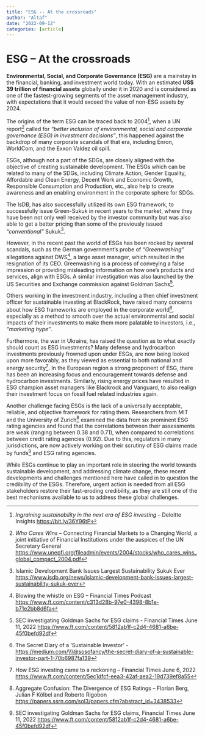```yaml
---
title: "ESG -- At the crossroads"
author: "Altaf"
date: "2022-09-12"
categories: [article]
---
```


# ESG -- At the crossroads

**Environmental, Social, and Corporate Governance (ESG)** are a mainstay in the financial, banking, and investment world today. With an estimated **US\$ 39 trillion of financial assets** globally under it in 2020 and is considered as one of the fastest-growing segments of the asset management industry, with expectations that it would exceed the value of non-ESG assets by 2024.

The origins of the term ESG can be traced back to 2004[^1], when a UN report[^2] called for *"better inclusion of environmental, social and corporate governance (ESG) in investment decisions"*, this happened against the backdrop of many corporate scandals of that era, including Enron, WorldCom, and the Exxon Valdez oil spill.

[^1]: *Ingraining sustainability in the next era of ESG investing* -- Deloitte Insights <https://bit.ly/36Y96tP>

[^2]: *Who Cares Wins* -- Connecting Financial Markets to a Changing World, a joint initiative of Financial Institutions under the auspices of the UN Secretary General <https://www.unepfi.org/fileadmin/events/2004/stocks/who_cares_wins_global_compact_2004.pdf>

ESGs, although not a part of the SDGs, are closely aligned with the objective of creating sustainable development. The ESGs which can be related to many of the SDGs, including Climate Action, Gender Equality, Affordable and Clean Energy, Decent Work and Economic Growth, Responsible Consumption and Production, etc., also help to create awareness and an enabling environment in the corporate sphere for SDGs.

The IsDB, has also successfully utilized its own ESG framework, to successfully issue Green-Sukuk in recent years to the market, where they have been not only well received by the investor community but was also able to get a better pricing than some of the previously issued *"conventional"* Sukuk[^3].

[^3]: Islamic Development Bank Issues Largest Sustainability Sukuk Ever <https://www.isdb.org/news/islamic-development-bank-issues-largest-sustainability-sukuk-ever>

However, in the recent past the world of ESGs has been rocked by several scandals, such as the German government's probe of *"Greenwashing"* allegations against DWS[^4], a large asset manager, which resulted in the resignation of its CEO. Greenwashing is a process of conveying a false impression or providing misleading information on how one's products and services, align with ESGs. A similar investigation was also launched by the US Securities and Exchange commission against Goldman Sachs[^5].

[^4]: Blowing the whistle on ESG -- Financial Times Podcast <https://www.ft.com/content/c313d28b-97e0-4398-8b1e-b71e2bb8d6fa>

[^5]: SEC investigating Goldman Sachs for ESG claims - Financial Times June 11, 2022 <https://www.ft.com/content/5812ab1f-c2d4-4681-a6be-45f0befd92df>

Others working in the investment industry, including a then chief investment officer for sustainable investing at BlackRock, have raised many concerns about how ESG frameworks are employed in the corporate world[^6], especially as a method to smooth over the actual environmental and social impacts of their investments to make them more palatable to investors, i.e., *"marketing hype"*.

[^6]: The Secret Diary of a 'Sustainable Investor' - <https://medium.com/\\\@sosofancy/the-secret-diary-of-a-sustainable-investor-part-1-70b6987fa139>

Furthermore, the war in Ukraine, has raised the question as to what exactly should count as ESG investments? Many defense and hydrocarbon investments previously frowned upon under ESGs, are now being looked upon more favorably, as they viewed as essential to both national and energy security[^7]. In the European region a strong proponent of ESG, there has been an increasing focus and encouragement towards defense and hydrocarbon investments. Similarly, rising energy prices have resulted in ESG champion asset managers like Blackrock and Vanguard, to also realign their investment focus on fossil fuel related industries again.

[^7]: How ESG investing came to a reckoning -- Financial Times June 6, 2022 <https://www.ft.com/content/5ec1dfcf-eea3-42af-aea2-19d739ef8a55>

Another challenge facing ESGs is the lack of a universally acceptable, reliable, and objective framework for rating them. Researchers from MIT and the University of Zurich[^8] examined the data from six prominent ESG rating agencies and found that the correlations between their assessments are weak (ranging between 0.38 and 0.71), when compared to correlations between credit rating agencies (0.92). Due to this, regulators in many jurisdictions, are now actively working on their scrutiny of ESG claims made by funds[^9] and ESG rating agencies.

[^8]: Aggregate Confusion: The Divergence of ESG Ratings -- Florian Berg, Julian F Kölbel and Roberto Rigobon <https://papers.ssrn.com/sol3/papers.cfm?abstract_id=3438533>

[^9]: SEC investigating Goldman Sachs for ESG claims, Financial Times June 11, 2022 <https://www.ft.com/content/5812ab1f-c2d4-4681-a6be-45f0befd92df>


While ESGs continue to play an important role in steering the world towards sustainable development, and addressing climate change, these recent developments and challenges mentioned here have called in to question the credibility of the ESGs. Therefore, urgent action is needed from all ESG stakeholders restore their fast-eroding credibility, as they are still one of the best mechanisms available to us to address these global challenges.
